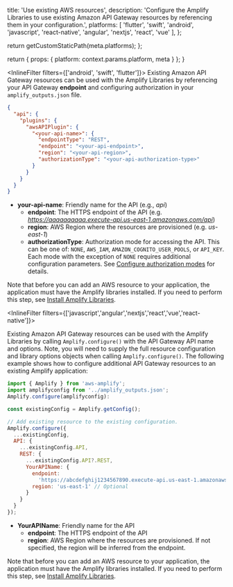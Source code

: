 
  title: 'Use existing AWS resources',
  description: 'Configure the Amplify Libraries to use existing Amazon API Gateway resources by referencing them in your configuration.',
  platforms: [
    'flutter',
    'swift',
    'android',
    'javascript',
    'react-native',
    'angular',
    'nextjs',
    'react',
    'vue'
  ],
};

  return getCustomStaticPath(meta.platforms);
};

  return {
    props: {
      platform: context.params.platform,
      meta
    }
  };
}

<InlineFilter filters={['android', 'swift', 'flutter']}>
Existing Amazon API Gateway resources can be used with the Amplify Libraries by referencing your API Gateway **endpoint** and configuring authorization in your `amplify_outputs.json` file.

```json
{
  "api": {
    "plugins": {
      "awsAPIPlugin": {
        "<your-api-name>": {
          "endpointType": "REST",
          "endpoint": "<your-api-endpoint>",
          "region": "<your-api-region>",
          "authorizationType": "<your-api-authorization-type>"
        }
      }
    }
  }
}
```

- **your-api-name**: Friendly name for the API (e.g., *api*)
  - **endpoint**: The HTTPS endpoint of the API (e.g. *https://aaaaaaaaaa.execute-api.us-east-1.amazonaws.com/api*)
  - **region**:  AWS Region where the resources are provisioned (e.g. *us-east-1*)
  - **authorizationType**: Authorization mode for accessing the API. This can be one of: `NONE`, `AWS_IAM`, `AMAZON_COGNITO_USER_POOLS`, or `API_KEY`. Each mode with the exception of `NONE` requires additional configuration parameters. See [Configure authorization modes](/[platform]/build-a-backend/add-aws-services/rest-api/customize-authz/) for  details.

Note that before you can add an AWS resource to your application, the application must have the Amplify libraries installed. If you need to perform this step, see [Install Amplify Libraries](/[platform]/build-a-backend/add-aws-services/rest-api/set-up-rest-api/#install-amplify-libraries). 

</InlineFilter>

<InlineFilter filters={['javascript','angular','nextjs','react','vue','react-native']}>

Existing Amazon API Gateway resources can be used with the Amplify Libraries by calling `Amplify.configure()` with the API Gateway API name and options. Note, you will need to supply the full resource configuration and library options objects when calling `Amplify.configure()`. The following example shows how to configure additional API Gateway resources to an existing Amplify application:

```javascript
import { Amplify } from 'aws-amplify';
import amplifyconfig from '../amplify_outputs.json';
Amplify.configure(amplifyconfig):

const existingConfig = Amplify.getConfig();

// Add existing resource to the existing configuration.
Amplify.configure({
  ...existingConfig,
  API: {
    ...existingConfig.API,
    REST: {
      ...existingConfig.API?.REST,
      YourAPIName: {
        endpoint:
          'https://abcdefghij1234567890.execute-api.us-east-1.amazonaws.com/stageName',
        region: 'us-east-1' // Optional
      }
    }
  }
});
```

- **YourAPIName**: Friendly name for the API
  - **endpoint**: The HTTPS endpoint of the API
  - **region**: AWS Region where the resources are provisioned. If not specified, the region will be inferred from the endpoint.

Note that before you can add an AWS resource to your application, the application must have the Amplify libraries installed. If you need to perform this step, see [Install Amplify Libraries](/[platform]/build-a-backend/add-aws-services/rest-api/set-up-rest-api/#install-amplify-libraries).

</InlineFilter>
